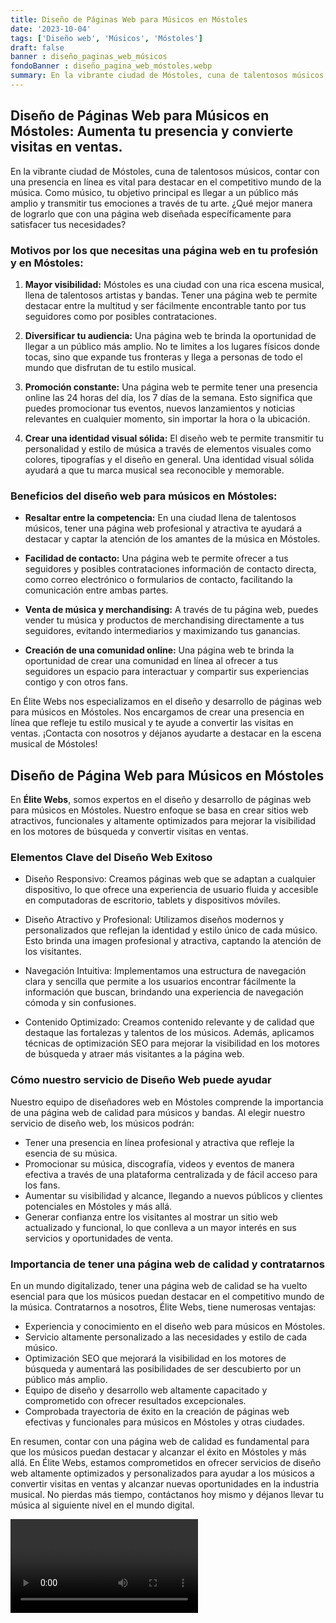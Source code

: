 ```yaml
---
title: Diseño de Páginas Web para Músicos en Móstoles
date: '2023-10-04'
tags: ['Diseño web', 'Músicos', 'Móstoles']
draft: false
banner : diseño_paginas_web_músicos
fondoBanner : diseño_pagina_web_móstoles.webp
summary: En la vibrante ciudad de Móstoles, cuna de talentosos músicos, contar con una presencia en línea es vital para destacar en el competitivo mundo de la música. Como músico, tu objetivo principal es llegar a un público más amplio y transmitir tus emociones a través de tu arte. ¿Qué mejor manera de lograrlo que con una página web diseñada específicamente para satisfacer tus necesidades?
---
```


## **Diseño de Páginas Web para Músicos en Móstoles: Aumenta tu presencia y convierte visitas en ventas.**

En la vibrante ciudad de Móstoles, cuna de talentosos músicos, contar con una presencia en línea es vital para destacar en el competitivo mundo de la música. Como músico, tu objetivo principal es llegar a un público más amplio y transmitir tus emociones a través de tu arte. ¿Qué mejor manera de lograrlo que con una página web diseñada específicamente para satisfacer tus necesidades?

### **Motivos por los que necesitas una página web en tu profesión y en Móstoles:**

1. **Mayor visibilidad:** Móstoles es una ciudad con una rica escena musical, llena de talentosos artistas y bandas. Tener una página web te permite destacar entre la multitud y ser fácilmente encontrable tanto por tus seguidores como por posibles contrataciones.

2. **Diversificar tu audiencia:** Una página web te brinda la oportunidad de llegar a un público más amplio. No te limites a los lugares físicos donde tocas, sino que expande tus fronteras y llega a personas de todo el mundo que disfrutan de tu estilo musical.

3. **Promoción constante:** Una página web te permite tener una presencia online las 24 horas del día, los 7 días de la semana. Esto significa que puedes promocionar tus eventos, nuevos lanzamientos y noticias relevantes en cualquier momento, sin importar la hora o la ubicación.

4. **Crear una identidad visual sólida:** El diseño web te permite transmitir tu personalidad y estilo de música a través de elementos visuales como colores, tipografías y el diseño en general. Una identidad visual sólida ayudará a que tu marca musical sea reconocible y memorable.

### **Beneficios del diseño web para músicos en Móstoles:**

- **Resaltar entre la competencia:** En una ciudad llena de talentosos músicos, tener una página web profesional y atractiva te ayudará a destacar y captar la atención de los amantes de la música en Móstoles.

- **Facilidad de contacto:** Una página web te permite ofrecer a tus seguidores y posibles contrataciones información de contacto directa, como correo electrónico o formularios de contacto, facilitando la comunicación entre ambas partes.

- **Venta de música y merchandising:** A través de tu página web, puedes vender tu música y productos de merchandising directamente a tus seguidores, evitando intermediarios y maximizando tus ganancias.

- **Creación de una comunidad online:** Una página web te brinda la oportunidad de crear una comunidad en línea al ofrecer a tus seguidores un espacio para interactuar y compartir sus experiencias contigo y con otros fans.

En Élite Webs nos especializamos en el diseño y desarrollo de páginas web para músicos en Móstoles. Nos encargamos de crear una presencia en línea que refleje tu estilo musical y te ayude a convertir las visitas en ventas. ¡Contacta con nosotros y déjanos ayudarte a destacar en la escena musical de Móstoles!

<GifSeo />

<Cta />

## Diseño de Página Web para Músicos en Móstoles

En **Élite Webs**, somos expertos en el diseño y desarrollo de páginas web para músicos en Móstoles. Nuestro enfoque se basa en crear sitios web atractivos, funcionales y altamente optimizados para mejorar la visibilidad en los motores de búsqueda y convertir visitas en ventas.

### Elementos Clave del Diseño Web Exitoso

- Diseño Responsivo: Creamos páginas web que se adaptan a cualquier dispositivo, lo que ofrece una experiencia de usuario fluida y accesible en computadoras de escritorio, tablets y dispositivos móviles.

- Diseño Atractivo y Profesional: Utilizamos diseños modernos y personalizados que reflejan la identidad y estilo único de cada músico. Esto brinda una imagen profesional y atractiva, captando la atención de los visitantes.

- Navegación Intuitiva: Implementamos una estructura de navegación clara y sencilla que permite a los usuarios encontrar fácilmente la información que buscan, brindando una experiencia de navegación cómoda y sin confusiones.

- Contenido Optimizado: Creamos contenido relevante y de calidad que destaque las fortalezas y talentos de los músicos. Además, aplicamos técnicas de optimización SEO para mejorar la visibilidad en los motores de búsqueda y atraer más visitantes a la página web.

### Cómo nuestro servicio de Diseño Web puede ayudar

Nuestro equipo de diseñadores web en Móstoles comprende la importancia de una página web de calidad para músicos y bandas. Al elegir nuestro servicio de diseño web, los músicos podrán:
- Tener una presencia en línea profesional y atractiva que refleje la esencia de su música.
- Promocionar su música, discografía, videos y eventos de manera efectiva a través de una plataforma centralizada y de fácil acceso para los fans.
- Aumentar su visibilidad y alcance, llegando a nuevos públicos y clientes potenciales en Móstoles y más allá.
- Generar confianza entre los visitantes al mostrar un sitio web actualizado y funcional, lo que conlleva a un mayor interés en sus servicios y oportunidades de venta.

### Importancia de tener una página web de calidad y contratarnos

En un mundo digitalizado, tener una página web de calidad se ha vuelto esencial para que los músicos puedan destacar en el competitivo mundo de la música. Contratarnos a nosotros, Élite Webs, tiene numerosas ventajas:
- Experiencia y conocimiento en el diseño web para músicos en Móstoles.
- Servicio altamente personalizado a las necesidades y estilo de cada músico.
- Optimización SEO que mejorará la visibilidad en los motores de búsqueda y aumentará las posibilidades de ser descubierto por un público más amplio.
- Equipo de diseño y desarrollo web altamente capacitado y comprometido con ofrecer resultados excepcionales.
- Comprobada trayectoria de éxito en la creación de páginas web efectivas y funcionales para músicos en Móstoles y otras ciudades.

En resumen, contar con una página web de calidad es fundamental para que los músicos puedan destacar y alcanzar el éxito en Móstoles y más allá. En Élite Webs, estamos comprometidos en ofrecer servicios de diseño web altamente optimizados y personalizados para ayudar a los músicos a convertir visitas en ventas y alcanzar nuevas oportunidades en la industria musical. No pierdas más tiempo, contáctanos hoy mismo y déjanos llevar tu música al siguiente nivel en el mundo digital.

<Video />

<CtaBot job='Músicos' city='Móstoles'/>

<Gmaps query='Móstoles+españa+maps' />